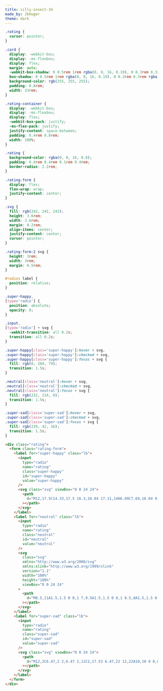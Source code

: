 ```yaml
---
title: silly-insect-34
made_by: JkHuger
theme: dark
---
```


```css
.rating {
  cursor: pointer;
}

.card {
  display: -webkit-box;
  display: -ms-flexbox;
  display: flex;
  margin: auto;
  -webkit-box-shadow: 0 0.5rem 1rem rgba(0, 0, 16, 0.19), 0 0.3rem 0.3rem rgba(0, 0, 16, 0.23);
  box-shadow: 0 0.5rem 1rem rgba(0, 0, 16, 0.19), 0 0.3rem 0.3rem rgba(0, 0, 16, 0.23);
  background-color: rgb(255, 255, 255);
  padding: 0.8rem;
  width: 33rem;
}

.rating-container {
  display: -webkit-box;
  display: -ms-flexbox;
  display: flex;
  -webkit-box-pack: justify;
  -ms-flex-pack: justify;
  justify-content: space-between;
  padding: 0.4rem 0.8rem;
  width: 100%;
}

.rating {
  background-color: rgba(0, 0, 16, 0.8);
  padding: 0.4rem 0.4rem 0.1rem 0.4rem;
  border-radius: 2.2rem;
}

.rating-form {
  display: flex;
  flex-wrap: wrap;
  justify-content: center;
}

.svg {
  fill: rgb(242, 242, 242);
  height: 3.6rem;
  width: 3.6rem;
  margin: 0.2rem;
  align-items: center;
  justify-content: center;
  cursor: pointer;
}

.rating-form-2 svg {
  height: 3rem;
  width: 3rem;
  margin: 0.5rem;
}

#radios label {
  position: relative;
}

.super-happy,
[type='radio'] {
  position: absolute;
  opacity: 0;
}

.input,
[type='radio'] + svg {
  -webkit-transition: all 0.2s;
  transition: all 0.2s;
}

.super-happy[class='super-happy']:hover + svg,
.super-happy[class='super-happy']:checked + svg,
.super-happy[class='super-happy']:focus + svg {
  fill: rgb(0, 204, 79);
  transition: 1.5s;
}

.neutral[class='neutral']:hover + svg,
.neutral[class='neutral']:checked + svg,
.neutral[class='neutral']:focus + svg {
  fill: rgb(232, 214, 0);
  transition: 1.5s;
}

.super-sad[class='super-sad']:hover + svg,
.super-sad[class='super-sad']:checked + svg,
.super-sad[class='super-sad']:focus + svg {
  fill: rgb(239, 42, 16);
  transition: 1.5s;
}
```

```html
<div class="rating">
  <form class="rating-form">
    <label for="super-happy" class="lb">
      <input
        type="radio"
        name="rating"
        class="super-happy"
        id="super-happy"
        value="super-happy"
      />
      <svg class="svg" viewBox="0 0 24 24">
        <path
          d="M12,17.5C14.33,17.5 16.3,16.04 17.11,14H6.89C7.69,16.04 9.67,17.5 12,17.5M8.5,11A1.5,1.5 0 0,0 10,9.5A1.5,1.5 0 0,0 8.5,8A1.5,1.5 0 0,0 7,9.5A1.5,1.5 0 0,0 8.5,11M15.5,11A1.5,1.5 0 0,0 17,9.5A1.5,1.5 0 0,0 15.5,8A1.5,1.5 0 0,0 14,9.5A1.5,1.5 0 0,0 15.5,11M12,20A8,8 0 0,1 4,12A8,8 0 0,1 12,4A8,8 0 0,1 20,12A8,8 0 0,1 12,20M12,2C6.47,2 2,6.5 2,12A10,10 0 0,0 12,22A10,10 0 0,0 22,12A10,10 0 0,0 12,2Z"
        ></path>
      </svg>
    </label>
    <label for="neutral" class="lb">
      <input
        type="radio"
        name="rating"
        class="neutral"
        id="neutral"
        value="neutral"
      />
      <svg
        class="svg"
        xmlns="http://www.w3.org/2000/svg"
        xmlns:xlink="http://www.w3.org/1999/xlink"
        version="1.1"
        width="100%"
        height="100%"
        viewBox="0 0 24 24"
      >
        <path
          d="M8.5,11A1.5,1.5 0 0,1 7,9.5A1.5,1.5 0 0,1 8.5,8A1.5,1.5 0 0,1 10,9.5A1.5,1.5 0 0,1 8.5,11M15.5,11A1.5,1.5 0 0,1 14,9.5A1.5,1.5 0 0,1 15.5,8A1.5,1.5 0 0,1 17,9.5A1.5,1.5 0 0,1 15.5,11M12,20A8,8 0 0,0 20,12A8,8 0 0,0 12,4A8,8 0 0,0 4,12A8,8 0 0,0 12,20M12,2A10,10 0 0,1 22,12A10,10 0 0,1 12,22C6.47,22 2,17.5 2,12A10,10 0 0,1 12,2M9,14H15A1,1 0 0,1 16,15A1,1 0 0,1 15,16H9A1,1 0 0,1 8,15A1,1 0 0,1 9,14Z"
        ></path>
      </svg>
    </label>
    <label for="super-sad" class="lb">
      <input
        type="radio"
        name="rating"
        class="super-sad"
        id="super-sad"
        value="super-sad"
      />
      <svg class="svg" viewBox="0 0 24 24">
        <path
          d="M12,2C6.47,2 2,6.47 2,12C2,17.53 6.47,22 12,22A10,10 0 0,0 22,12C22,6.47 17.5,2 12,2M12,20A8,8 0 0,1 4,12A8,8 0 0,1 12,4A8,8 0 0,1 20,12A8,8 0 0,1 12,20M16.18,7.76L15.12,8.82L14.06,7.76L13,8.82L14.06,9.88L13,10.94L14.06,12L15.12,10.94L16.18,12L17.24,10.94L16.18,9.88L17.24,8.82L16.18,7.76M7.82,12L8.88,10.94L9.94,12L11,10.94L9.94,9.88L11,8.82L9.94,7.76L8.88,8.82L7.82,7.76L6.76,8.82L7.82,9.88L6.76,10.94L7.82,12M12,14C9.67,14 7.69,15.46 6.89,17.5H17.11C16.31,15.46 14.33,14 12,14Z"
        ></path>
      </svg>
    </label>
  </form>
</div>
```
